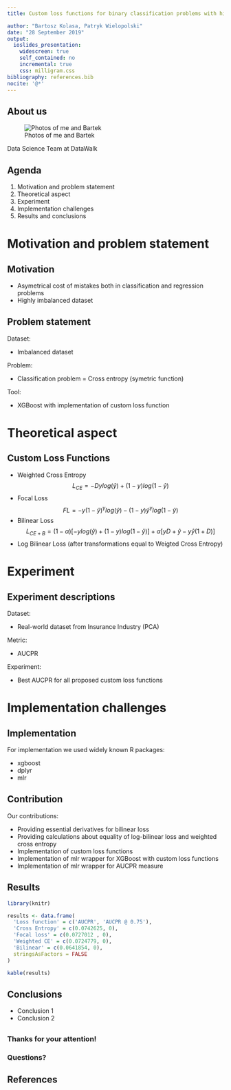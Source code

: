 ```yaml
---
title: Custom loss functions for binary classification problems with highly imbalanced dataset <br> using Extreme Gradient Boosted Trees

author: "Bartosz Kolasa, Patryk Wielopolski"
date: "28 September 2019"
output: 
  ioslides_presentation:
    widescreen: true
    self_contained: no
    incremental: true
    css: milligram.css
bibliography: references.bib
nocite: '@*'
---
```


## About us

![Photos of me and Bartek](image.png)

Data Science Team at DataWalk

## Agenda

1) Motivation and problem statement 
2) Theoretical aspect
3) Experiment
4) Implementation challenges
5) Results and conclusions

# Motivation and problem statement

## Motivation 

- Asymetrical cost of mistakes both in classification and regression problems
- Highly imbalanced dataset


## Problem statement

Dataset:

- Imbalanced dataset

Problem: 

- Classification problem = Cross entropy (symetric function)

Tool: 

- XGBoost with implementation of custom loss function

# Theoretical aspect

## Custom Loss Functions {.smaller}

- Weighted Cross Entropy
$$ L_{CE}=−Dylog(\hat{y})+(1−y)log(1−\hat{y}) $$
- Focal Loss
$$ FL = -y(1-\hat{y})^{\gamma}log(\hat{y}) - (1-y)\hat{y}^{\gamma}log(1-\hat{y}) $$
- Bilinear Loss
$$ L_{CE+B}=(1-\alpha)[−ylog(\hat{y})+(1−y)log(1−\hat{y})] + \alpha[yD + \hat{y} -y\hat{y}(1+D)]$$
- Log Bilinear Loss (after transformations equal to Weigted Cross Entropy)

# Experiment

## Experiment descriptions

Dataset:

- Real-world dataset from Insurance Industry (PCA)

Metric:

- AUCPR

Experiment:

- Best AUCPR for all proposed custom loss functions

# Implementation challenges

## Implementation

For implementation we used widely known R packages:

- xgboost
- dplyr
- mlr

## Contribution

Our contributions:

- Providing essential derivatives for bilinear loss
- Providing calculations about equality of log-bilinear loss and weighted cross entropy
- Implementation of custom loss functions
- Implementation of mlr wrapper for XGBoost with custom loss functions
- Implementation of mlr wrapper for AUCPR measure

## Results

```r
library(knitr)

results <- data.frame(
  'Loss function' = c('AUCPR', 'AUCPR @ 0.75'),
  'Cross Entropy' = c(0.0742625, 0),
  'Focal loss' = c(0.0727012 , 0),
  'Weighted CE' = c(0.0724779, 0),
  'Bilinear' = c(0.0641854, 0),
  stringsAsFactors = FALSE
)

kable(results)
```

## Conclusions

- Conclusion 1
- Conclusion 2

## {.flexbox .vcenter}

### Thanks for your attention!

### Questions?

## References



